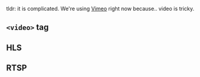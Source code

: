 tldr: it is complicated. We're using [Vimeo](/vimeo) right now because.. video is tricky.

## `<video>` tag

## HLS

## RTSP
